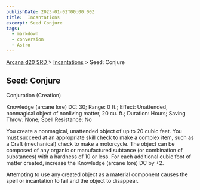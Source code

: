 ```yaml
---
publishDate: 2023-01-02T00:00:00Z
title:  Incantations
excerpt: Seed Conjure
tags:
  - markdown
  - conversion
  - Astro
---
```


[ Arcana d20 SRD ](/#arcanaD20) > [ Incantations](arcana-d20-srd-incantations-index) > Seed: Conjure

##  Seed: Conjure

Conjuration (Creation)

Knowledge (arcane lore) DC: 30; Range: 0 ft.; Effect: Unattended, nonmagical
object of nonliving matter, 20 cu. ft.; Duration: Hours; Saving Throw: None;
Spell Resistance: No

You create a nonmagical, unattended object of up to 20 cubic feet. You must
succeed at an appropriate skill check to make a complex item, such as a Craft
(mechanical) check to make a motorcycle. The object can be composed of any
organic or manufactured subtance (or combination of substances) with a
hardness of 10 or less. For each additional cubic foot of matter created,
increase the Knowledge (arcane lore) DC by +2.

Attempting to use any created object as a material component causes the spell
or incantation to fail and the object to disappear.

